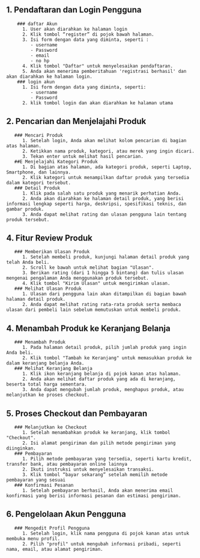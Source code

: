 
## 1. Pendaftaran dan Login Pengguna
        ### daftar Akun
          1. User akan diarahkan ke halaman login
          2. Klik tombol “register” di pojok bawah halaman.
          3. Isi form dengan data yang diminta, seperti :
             - username
             - Password
             - email
             - no hp
          4. Klik tombol "Daftar" untuk menyelesaikan pendaftaran.
          5. Anda akan menerima pemberitahuan 'registrasi berhasil' dan akan diarahkan ke halaman login.
        ### login akun 
          1. Isi form dengan data yang diminta, seperti:
             - username
             - Password
          2. klik tombol login dan akan diarahkan ke halaman utama

## 2. Pencarian dan Menjelajahi Produk
       ### Mencari Produk 
          1. Setelah login, Anda akan melihat kolom pencarian di bagian atas halaman.
          2. Ketikkan nama produk, kategori, atau merek yang ingin dicari.
          3. Tekan enter untuk melihat hasil pencarian.
       ##E Menjelajahi Kategori Produk 
          1. Di bagian atas halaman, ada kategori produk, seperti Laptop, Smartphone, dan lainnya.
          2. Klik kategori untuk menampilkan daftar produk yang tersedia dalam kategori tersebut.
       ### Detail Produk 
          1. Klik pada salah satu produk yang menarik perhatian Anda.
          2. Anda akan diarahkan ke halaman detail produk, yang berisi informasi lengkap seperti harga, deskripsi, spesifikasi teknis, dan gambar produk.
          3. Anda dapat melihat rating dan ulasan pengguna lain tentang produk tersebut.

## 4. Fitur Review Produk
       ### Memberikan Ulasan Produk 
          1. Setelah membeli produk, kunjungi halaman detail produk yang telah Anda beli.
          2. Scroll ke bawah untuk melihat bagian "Ulasan".
          3. Berikan rating (dari 1 hingga 5 bintang) dan tulis ulasan mengenai pengalaman Anda menggunakan produk tersebut.
          4. Klik tombol "Kirim Ulasan" untuk mengirimkan ulasan.
       ### Melihat Ulasan Produk 
          1. Ulasan dari pengguna lain akan ditampilkan di bagian bawah halaman detail produk.
          2. Anda dapat melihat rating rata-rata produk serta membaca ulasan dari pembeli lain sebelum memutuskan untuk membeli produk.

## 4. Menambah Produk ke Keranjang Belanja
       ### Menambah Produk 
          1. Pada halaman detail produk, pilih jumlah produk yang ingin Anda beli.
          2. Klik tombol "Tambah ke Keranjang" untuk memasukkan produk ke dalam keranjang belanja Anda.
       ### Melihat Keranjang Belanja 
          1. Klik ikon keranjang belanja di pojok kanan atas halaman.
          2. Anda akan melihat daftar produk yang ada di keranjang, beserta total harga sementara.
          3. Anda dapat mengubah jumlah produk, menghapus produk, atau melanjutkan ke proses checkout.

## 5. Proses Checkout dan Pembayaran
       ### Melanjutkan ke Checkout 
          1. Setelah menambahkan produk ke keranjang, klik tombol "Checkout".
          2. Isi alamat pengiriman dan pilih metode pengiriman yang diinginkan.
       ### Pembayaran 
          1. Pilih metode pembayaran yang tersedia, seperti kartu kredit, transfer bank, atau pembayaran online lainnya 
          2. Ikuti instruksi untuk menyelesaikan transaksi.
          3. Klik tombol “bayar sekarang” setelah memilih metode pembayaran yang sesuai
       ### Konfirmasi Pesanan 
          1. Setelah pembayaran berhasil, Anda akan menerima email konfirmasi yang berisi informasi pesanan dan estimasi pengiriman.

## 6. Pengelolaan Akun Pengguna
       ### Mengedit Profil Pengguna 
          1. Setelah login, klik nama pengguna di pojok kanan atas untuk membuka menu profil.
          2. Pilih "profil" untuk mengubah informasi pribadi, seperti nama, email, atau alamat pengiriman.
   
